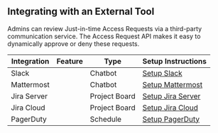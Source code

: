 ## Integrating with an External Tool

Admins can review Just-in-time Access Requests via a third-party communication
service. The Access Request API makes it easy to dynamically approve or deny
these requests.

| Integration | Feature | Type | Setup Instructions |
| - | - | - | - |
| Slack | | Chatbot | [Setup Slack](/docs/enterprise/workflow/ssh-approval-slack.mdx) |
| Mattermost | | Chatbot | [Setup Mattermost](/docs/enterprise/workflow/ssh-approval-mattermost.mdx) |
| Jira Server | | Project Board | [Setup Jira Server](/docs/enterprise/workflow/ssh-approval-jira-server.mdx) |
| Jira Cloud | | Project Board | [Setup Jira Cloud](/docs/enterprise/workflow/ssh-approval-jira-cloud.mdx) |
| PagerDuty | | Schedule | [Setup PagerDuty](/docs/enterprise/workflow/ssh-approval-pagerduty.mdx) |
